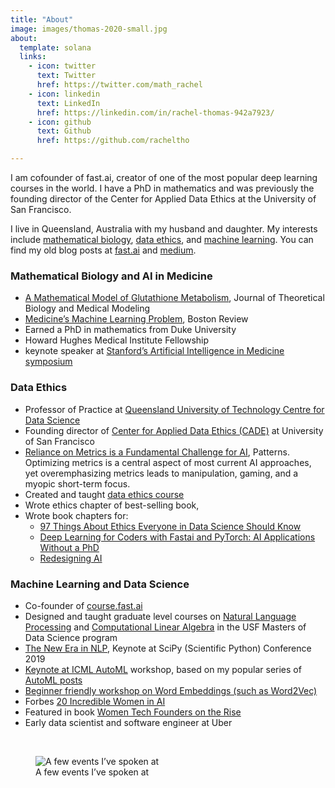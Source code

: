 ```yaml
---
title: "About"
image: images/thomas-2020-small.jpg
about:
  template: solana
  links:
    - icon: twitter
      text: Twitter
      href: https://twitter.com/math_rachel
    - icon: linkedin
      text: LinkedIn
      href: https://linkedin.com/in/rachel-thomas-942a7923/
    - icon: github
      text: Github
      href: https://github.com/racheltho

---
```


I am cofounder of fast.ai, creator of one of the most popular deep learning courses in the world. I have a PhD in mathematics and was previously the founding director of the Center for Applied Data Ethics at the University of San Francisco.  

I live in Queensland, Australia with my husband and daughter.  My interests include <a href="#mathbio">mathematical biology</a>, <a href="#ethics">data ethics</a>, and <a href="#ml">machine learning</a>.  You can find my old blog posts at [fast.ai](https://www.fast.ai/) and [medium](https://medium.com/@racheltho). 

<h3 id="mathbio">Mathematical Biology and AI in Medicine</h3>

- [A Mathematical Model of Glutathione Metabolism](https://tbiomed.biomedcentral.com/articles/10.1186/1742-4682-5-8), Journal of Theoretical Biology and Medical Modeling
- [Medicine's Machine Learning Problem](https://bostonreview.net/science-nature/rachel-thomas-medicines-machine-learning-problem), Boston Review
- Earned a PhD in mathematics from Duke University
- Howard Hughes Medical Institute Fellowship
- keynote speaker at [Stanford’s Artificial Intelligence in Medicine symposium](https://youtu.be/vVRWeGlMkGk)

<h3 id="ethics">Data Ethics</h3>

- Professor of Practice at [Queensland University of Technology Centre for Data Science](https://research.qut.edu.au/qutcds/)
- Founding director of [Center for Applied Data Ethics (CADE)](https://www.usfca.edu/data-institute/initiatives/center-applied-data-ethics) 
at University of San Francisco
- [Reliance on Metrics is a Fundamental Challenge for AI](https://www.cell.com/patterns/fulltext/S2666-3899(22)00056-3), Patterns. Optimizing metrics is a central aspect of most current AI approaches, yet overemphasizing metrics leads to manipulation, gaming, and a myopic short-term focus.
- Created and taught [data ethics course](https://ethics.fast.ai/)
- Wrote ethics chapter of best-selling book, 
- Wrote book chapters for:
    - [97 Things About Ethics Everyone in Data Science Should Know](https://www.oreilly.com/library/view/97-things-about/9781492072652/)
    - [Deep Learning for Coders with Fastai and PyTorch: AI Applications Without a PhD](https://www.amazon.com/Deep-Learning-Coders-fastai-PyTorch/dp/1492045527)
    - [Redesigning AI](https://store.bostonreview.net/redesigning-ai)

<h3 id="ml">Machine Learning and Data Science</h3>

- Co-founder of [course.fast.ai](https://course.fast.ai/)
- Designed and taught graduate level courses on [Natural Language Processing](https://www.fast.ai/2019/07/08/fastai-nlp/) and 
[Computational Linear Algebra](https://www.fast.ai/2017/07/17/num-lin-alg/) in the USF Masters of Data Science program
- [The New Era in NLP](https://www.youtube.com/watch?v=KChtdexd5Jo&list=PLtmWHNX-gukLQlMvtRJ19s7-8MrnRV6h6&index=4), Keynote at SciPy (Scientific Python) Conference 2019
- [Keynote at ICML AutoML](https://slideslive.com/38917533/lessons-learned-from-helping-200000-nonml-experts-use-ml) workshop, based on my popular series of [AutoML posts](https://www.fast.ai/2018/07/23/auto-ml-3/)
- [Beginner friendly workshop on Word Embeddings (such as Word2Vec)](https://www.youtube.com/watch?v=25nC0n9ERq4&list=PLtmWHNX-gukLQlMvtRJ19s7-8MrnRV6h6&index=13)
- Forbes [20 Incredible Women in AI](https://www.forbes.com/sites/mariyayao/2017/05/18/meet-20-incredible-women-advancing-a-i-research/?sh=3662785a26f9)
- Featured in book [Women Tech Founders on the Rise](https://www.amazon.com/WTF-Happening-Women-Tech-Founders-ebook/dp/B07Q5B53N8)
- Early data scientist and software engineer at Uber

<br>

![A few events I've spoken at](images/prof-collage.jpg)
